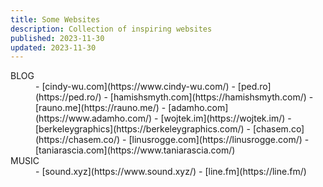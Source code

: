 ```yaml
---
title: Some Websites
description: Collection of inspiring websites
published: 2023-11-30
updated: 2023-11-30
---
```




<dl>
  <dt>BLOG</dt>
  <dd>
    - [cindy-wu.com](https://www.cindy-wu.com/)
    - [ped.ro](https://ped.ro/)
    - [hamishsmyth.com](https://hamishsmyth.com/)
    - [rauno.me](https://rauno.me/)
    - [adamho.com](https://www.adamho.com/)
    - [wojtek.im](https://wojtek.im/)
    - [berkeleygraphics](https://berkeleygraphics.com/)
    - [chasem.co](https://chasem.co/)
    - [linusrogge.com](https://linusrogge.com/)
    - [taniarascia.com](https://www.taniarascia.com/)
  </dd>

  <dt>MUSIC</dt>
  <dd>
    - [sound.xyz](https://www.sound.xyz/)
    - [line.fm](https://line.fm/)
  </dd>
</dl>
